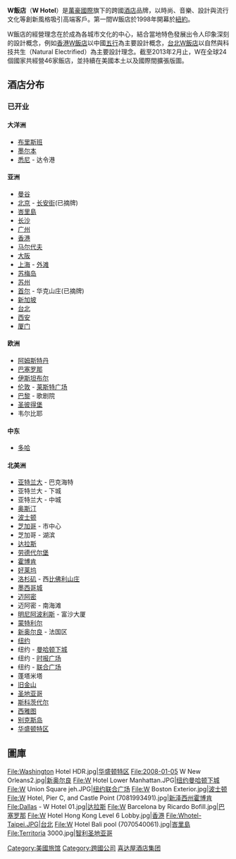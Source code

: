 {{noteTA
|1=zh-tw:W飯店;zh-hk:W酒店;zh-cn:W酒店
}}
{{Infobox_Company
|company_name   = W飯店
|company_logo   = W Hotels logo.svg
|company_type   = 
|company_slogan =
|foundation     = {{start date and age|1998}}
|location       = {{美國}}[[纽约州|纽约州]][[纽约市|纽约市]]
|key_people     = 
|industry       = 連鎖酒店
|products       = 酒店與度假村
| parent           = [[萬豪國際|萬豪國際]]
|revenue        =
| num_locations    = 66
| num_locations_year = 2020
|homepage       = [http://www.starwoodhotels.com/whotels/ W飯店官方網站]
}}
'''W飯店'''（'''W Hotel'''）是[[萬豪國際|萬豪國際]]旗下的跨國[[酒店|酒店]]品牌，以時尚、音樂、設計與流行文化等創新風格吸引高端客戶。第一間W飯店於1998年開幕於[[紐約|紐約]]。

W飯店的經營理念在於成為各城市文化的中心，結合當地特色發展出令人印象深刻的設計概念，例如[[香港W酒店|香港W飯店]]以中國[[五行|五行]]為主要設計概念，[[台北W飯店|台北W飯店]]以自然與科技共生（Natural Electrified）為主要設計理念。截至2013年2月止，W在全球24個國家共經營46家飯店，並持續在美國本土以及國際間擴張版圖。

==酒店分布==
=== 已开业 ===
{{Div col}}
====大洋洲====
*[[布里斯班|布里斯班]]
*[[墨尔本|墨尔本]]
*[[悉尼|悉尼]] - 达令港

====亚洲====
*[[曼谷|曼谷]]
*[[北京|北京]] - [[长安街|长安街]](已摘牌)
*[[峇里島|峇里島]]
*[[长沙|长沙]]
*[[广州|广州]]
*[[香港W酒店|香港]]
*[[马尔代夫|马尔代夫]]
*[[大阪市|大阪]]
*[[上海|上海]] - [[外滩|外滩]]
*[[苏梅岛|苏梅岛]]
*[[苏州|苏州]]
*[[首尔|首尔]] - 华克山庄(已摘牌)
*[[新加坡|新加坡]]
*[[台北W饭店|台北]]
*[[西安|西安]]
*[[厦门|厦门]]

====欧洲====
*[[阿姆斯特丹|阿姆斯特丹]]
*[[W酒店_(巴塞罗那)|巴塞罗那]]
*[[伊斯坦布尔|伊斯坦布尔]]
*[[伦敦|伦敦]] - [[莱斯特广场|莱斯特广场]]
*[[巴黎|巴黎]] - 歌剧院
*[[W酒店_(圣彼得堡)|圣彼得堡]]
*韦尔比耶

====中东====
*[[多哈|多哈]]

====北美洲====
*[[亚特兰大|亚特兰大]] - 巴克海特
*亚特兰大 - 下城
*亚特兰大 - 中城
*[[奥斯汀|奥斯汀]]
*[[波士顿|波士顿]]
*[[芝加哥|芝加哥]] - 市中心
*芝加哥 - 湖滨
*[[达拉斯|达拉斯]]
*[[劳德代尔堡|劳德代尔堡]]
*[[霍博肯_(新泽西州)|霍博肯]]
*[[好莱坞|好莱坞]]
*[[洛杉矶|洛杉矶]] - 西[[比佛利山庄|比佛利山庄]]
*[[墨西哥城|墨西哥城]]
*[[迈阿密|迈阿密]]
*迈阿密 - 南海滩
*[[明尼阿波利斯|明尼阿波利斯]] - 富沙大厦
*[[蒙特利尔|蒙特利尔]]
*[[新奥尔良|新奥尔良]] - 法国区
*[[纽约市|纽约]]
*纽约 - [[曼哈顿下城|曼哈顿下城]]
*纽约 - [[时报广场|时报广场]]
*纽约 - [[联合广场_(纽约市)|联合广场]]
*蓬塔米塔
*[[W酒店_(旧金山)|旧金山]]
*[[圣地亚哥|圣地亚哥]]
*[[斯科茨代尔_(亚利桑那州)|斯科茨代尔]]
*[[西雅图|西雅图]]
*[[别克斯岛|别克斯岛]]
*[[华盛顿特区|华盛顿特区]]
{{Div col end}}

==圖庫==
<gallery class="center">
File:Washington Hotel HDR.jpg|[[华盛顿哥伦比亚特区|华盛顿特区]]
File:2008-01-05 W New Orleans2.jpg|[[新奥尔良|新奥尔良]]
File:W Hotel Lower Manhattan.JPG|[[纽约|纽约]][[曼哈顿下城|曼哈顿下城]]
File:W Union Square jeh.JPG|[[纽约|纽约]][[联合广场_(纽约市)|联合广场]]
File:W Boston Exterior.jpg|[[波士顿|波士顿]]
File:W Hotel, Pier C, and Castle Point (7081993491).jpg|[[新泽西州|新泽西州]][[霍博肯_(新泽西州)|霍博肯]]
File:Dallas - W Hotel 01.jpg|[[达拉斯|达拉斯]]
File:W Barcelona by Ricardo Bofill.jpg|[[巴塞罗那|巴塞罗那]]
File:W Hotel Hong Kong Level 6 Lobby.jpg|[[香港|香港]]
File:Whotel-Taipei.JPG|[[台北|台北]]
File:W Hotel Bali pool (7070540061).jpg|[[峇里島|峇里島]]
File:Territoria 3000.jpg|[[智利|智利]][[圣地亚哥_(智利)|圣地亚哥]]
</gallery>

{{commonscat|W hotels}}

{{连锁酒店}}
{{万豪国际集团}}

[[Category:美國旅馆|Category:美國旅馆]]
[[Category:跨國公司|Category:跨國公司]]
[[Category:喜达屋酒店集团|]]